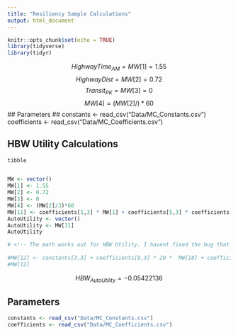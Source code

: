 ```yaml
---
title: "Resiliency Sample Calculations"
output: html_document
---
```


```r
knitr::opts_chunk$set(echo = TRUE)
library(tidyverse)
library(tidyr)
```


$$HighwayTime_{AM} =MW[1] = 1.55$$
$$HighwayDist = MW[2] = 0.72$$
$$Transit_{PK} = MW[3] = 0$$
$$MW[4] = (MW[2]/)*60$$
## Parameters ##
constants <- read_csv("Data/MC_Constants.csv")
coefficients <- read_csv("Data/MC_Coefficients.csv")

## HBW Utility Calculations ##
```r
tibble


MW <- vector()
MW[1] <- 1.55
MW[2] <- 0.72
MW[3] <- 0
MW[4] <- (MW[2]/3)*60
MW[11] <- coefficients[1,3] * MW[1] + coefficients[5,3] * coefficients[19,3] * MW[2]
AutoUtility <- vector()
AutoUtility <- MW[11]
AutoUtility 

# <!-- The math works out for HBW Utility. I havent fixed the bug that causes the processed matrix to round differently, but it doesn't make a large difference in the long run -->
         
#MW[12] <- constants[3,3] + coefficients[9,3] * 20 *  MW[18] + coefficients[10,3] * 20 * MW[19]
#MW[12]
```

$$HBW_{Auto Utility} = -0.05422136$$

## Parameters ##

```r
constants <- read_csv("Data/MC_Constants.csv")
coefficients <- read_csv("Data/MC_Coefficients.csv")
```
